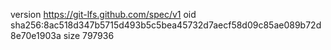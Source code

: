 version https://git-lfs.github.com/spec/v1
oid sha256:8ac518d347b5715d493b5c5bea45732d7aecf58d09c85ae089b72d8e70e1903a
size 797936
